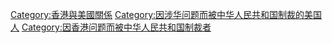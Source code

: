 [[Category:香港與美國關係|Category:香港與美國關係]]
[[Category:因涉华问题而被中华人民共和国制裁的美国人|Category:因涉华问题而被中华人民共和国制裁的美国人]]
[[Category:因香港问题而被中华人民共和国制裁者|Category:因香港问题而被中华人民共和国制裁者]]